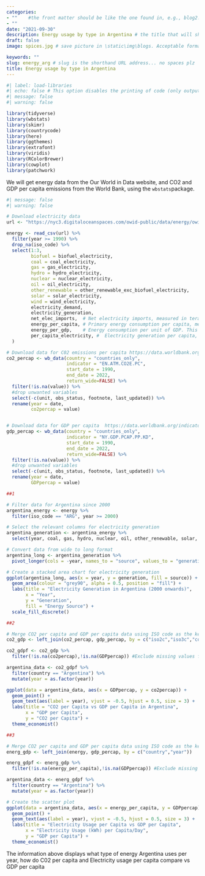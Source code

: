 ```yaml
---
categories:  
- ""    #the front matter should be like the one found in, e.g., blog2.md. It cannot be like the normal Rmd we used
- ""
date: "2021-09-30"
description: Energy usage by type in Argentina # the title that will show up once someone gets to this page
draft: false
image: spices.jpg # save picture in \static\img\blogs. Acceptable formats= jpg, jpeg, or png . Your iPhone pics wont work

keywords: ""
slug: energy_arg # slug is the shorthand URL address... no spaces plz
title: Energy usage by type in Argentina
---
```


```r
#| label: load-libraries
#| echo: false # This option disables the printing of code (only output is displayed).
#| message: false
#| warning: false

library(tidyverse)
library(wbstats)
library(skimr)
library(countrycode)
library(here)
library(ggthemes)
library(extrafont)
library(viridis)
library(RColorBrewer)
library(cowplot)
library(patchwork)

```


We will get energy data from the Our World in Data website, and CO2 and GDP per capita emissions from the World Bank, using the `wbstats`package.

```r
#| message: false
#| warning: false

# Download electricity data
url <- "https://nyc3.digitaloceanspaces.com/owid-public/data/energy/owid-energy-data.csv"

energy <- read_csv(url) %>% 
  filter(year >= 1990) %>% 
  drop_na(iso_code) %>% 
  select(1:3,
         biofuel = biofuel_electricity,
         coal = coal_electricity,
         gas = gas_electricity,
         hydro = hydro_electricity,
         nuclear = nuclear_electricity,
         oil = oil_electricity,
         other_renewable = other_renewable_exc_biofuel_electricity,
         solar = solar_electricity,
         wind = wind_electricity, 
         electricity_demand,
         electricity_generation,
         net_elec_imports,	# Net electricity imports, measured in terawatt-hours
         energy_per_capita,	# Primary energy consumption per capita, measured in kilowatt-hours	Calculated by Our World in Data based on BP Statistical Review of World Energy and EIA International Energy Data
         energy_per_gdp,	# Energy consumption per unit of GDP. This is measured in kilowatt-hours per 2011 international-$.
         per_capita_electricity, #	Electricity generation per capita, measured in kilowatt-hours
  ) 

# Download data for C02 emissions per capita https://data.worldbank.org/indicator/EN.ATM.CO2E.PC
co2_percap <- wb_data(country = "countries_only", 
                      indicator = "EN.ATM.CO2E.PC", 
                      start_date = 1990, 
                      end_date = 2022,
                      return_wide=FALSE) %>% 
  filter(!is.na(value)) %>% 
  #drop unwanted variables
  select(-c(unit, obs_status, footnote, last_updated)) %>% 
  rename(year = date,
         co2percap = value)


# Download data for GDP per capita  https://data.worldbank.org/indicator/NY.GDP.PCAP.PP.KD
gdp_percap <- wb_data(country = "countries_only", 
                      indicator = "NY.GDP.PCAP.PP.KD", 
                      start_date = 1990, 
                      end_date = 2022,
                      return_wide=FALSE) %>% 
  filter(!is.na(value)) %>% 
  #drop unwanted variables
  select(-c(unit, obs_status, footnote, last_updated)) %>% 
  rename(year = date,
         GDPpercap = value)


```

```r

##1

# Filter data for Argentina since 2000
argentina_energy <- energy %>%
  filter(iso_code == "ARG", year >= 2000)

# Select the relevant columns for electricity generation
argentina_generation <- argentina_energy %>%
  select(year, coal, gas, hydro, nuclear, oil, other_renewable, solar, wind)

# Convert data from wide to long format
argentina_long <- argentina_generation %>%
  pivot_longer(cols = -year, names_to = "source", values_to = "generation")

# Create a stacked area chart for electricity generation
ggplot(argentina_long, aes(x = year, y = generation, fill = source)) +
  geom_area(colour = "grey90", alpha = 0.5, position = "fill") +
  labs(title = "Electricity Generation in Argentina (2000 onwards)",
       x = "Year",
       y = "Generation",
       fill = "Energy Source") +
  scale_fill_discrete()

```

```r

##2

# Merge CO2 per capita and GDP per capita data using ISO code as the key
co2_gdp <- left_join(co2_percap, gdp_percap, by = c("iso2c","iso3c","country","year"))

co2_gdpf <- co2_gdp %>% 
  filter(!is.na(co2percap),!is.na(GDPpercap)) #Exclude missing values from the co2percap and GDPpercap variables

argentina_data <- co2_gdpf %>%
  filter(country == "Argentina") %>%
  mutate(year = as.factor(year))

ggplot(data = argentina_data, aes(x = GDPpercap, y = co2percap)) +
  geom_point() +
  geom_text(aes(label = year), vjust = -0.5, hjust = 0.5, size = 3) +
  labs(title = "CO2 per Capita vs GDP per Capita in Argentina",
       x = "GDP per Capita",
       y = "CO2 per Capita") +
  theme_economist()


```

```r

##3

# Merge CO2 per capita and GDP per capita data using ISO code as the key
energ_gdp <- left_join(energy, gdp_percap, by = c("country","year"))

energ_gdpf <- energ_gdp %>% 
  filter(!is.na(energy_per_capita),!is.na(GDPpercap)) #Exclude missing values from the energy_per_capita and GDPpercap variables

argentina_data <- energ_gdpf %>%
  filter(country == "Argentina") %>%
  mutate(year = as.factor(year))

# Create the scatter plot
ggplot(data = argentina_data, aes(x = energy_per_capita, y = GDPpercap)) +
  geom_point() +
  geom_text(aes(label = year), vjust = -0.5, hjust = 0.5, size = 3) +
  labs(title = "Electricity Usage per Capita vs GDP per Capita",
       x = "Electricity Usage (kWh) per Capita/Day",
       y = "GDP per Capita") +
  theme_economist()

```

The information above displays what type of energy Argentina uses per year, how do C02 per capita and Electricity usage per capita compare vs GDP per capita